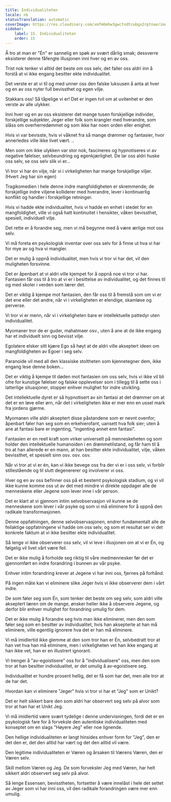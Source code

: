 ```yaml
---
title: Individualiteten
locale: nb
statusTranslation: automatic
coverImage: https://res.cloudinary.com/xmfm6mhw3gwctndtcubgx2rptnae/image/upload/v1740468922/small_cover_tratado_de_psicologia_revolucionaria_a4c0dca4e0.webp
sidebar:
    label: 15. Individualiteten
    order: 15
---
```

Å tro at man er "Én" er sannelig en spøk av svært dårlig smak; dessverre eksisterer denne fåfengte illusjonen inni hver og en av oss.

Trist nok tenker vi alltid det beste om oss selv, det faller oss aldri inn å forstå at vi ikke engang besitter ekte individualitet.

Det verste er at vi til og med unner oss den falske luksusen å anta at hver og en av oss nyter full bevissthet og egen vilje.

Stakkars oss! Så tåpelige vi er! Det er ingen tvil om at uvitenhet er den verste av alle ulykker.

Inni hver og en av oss eksisterer det mange tusen forskjellige individer, forskjellige subjekter, Jeger eller folk som krangler med hverandre, som slåss om overherredømmet og som ikke har noen orden eller enighet.

Hvis vi var bevisste, hvis vi våknet fra så mange drømmer og fantasier, hvor annerledes ville ikke livet vært. ..

Men som om ikke ulykken var stor nok, fascineres og hypnotiseres vi av negative følelser, selvbeundring og egenkjærlighet. De lar oss aldri huske oss selv, se oss selv slik vi er...

Vi tror vi har én vilje, når vi i virkeligheten har mange forskjellige viljer. (Hvert Jeg har sin egen)

Tragikomedien i hele denne indre mangfoldigheten er skremmende; de forskjellige indre viljene kolliderer med hverandre, lever i kontinuerlig konflikt og handler i forskjellige retninger.

Hvis vi hadde ekte individualitet, hvis vi hadde en enhet i stedet for en mangfoldighet, ville vi også hatt kontinuitet i hensikter, våken bevissthet, spesiell, individuell vilje.

Det rette er å forandre seg, men vi må begynne med å være ærlige mot oss selv.

Vi må foreta en psykologisk inventar over oss selv for å finne ut hva vi har for mye av og hva vi mangler.

Det er mulig å oppnå individualitet, men hvis vi tror vi har det, vil den muligheten forsvinne.

Det er åpenbart at vi aldri ville kjempet for å oppnå noe vi tror vi har. Fantasien får oss til å tro at vi er i besittelse av individualitet, og det finnes til og med skoler i verden som lærer det.

Det er viktig å kjempe mot fantasien, den får oss til å fremstå som om vi er det ene eller det andre, når vi i virkeligheten er elendige, skamløse og perverse.

Vi tror vi er menn, når vi i virkeligheten bare er intellektuelle pattedyr uten individualitet.

Myomaner tror de er guder, mahatmaer osv., uten å ane at de ikke engang har et individuelt sinn og bevisst vilje.

Egolatere elsker sitt kjære Ego så høyt at de aldri ville akseptert ideen om mangfoldigheten av Egoer i seg selv.

Paranoide vil med all den klassiske stoltheten som kjennetegner dem, ikke engang lese denne boken...

Det er viktig å kjempe til døden mot fantasien om oss selv, hvis vi ikke vil bli ofre for kunstige følelser og falske opplevelser som i tillegg til å sette oss i latterlige situasjoner, stopper enhver mulighet for indre utvikling.

Det intellektuelle dyret er så hypnotisert av sin fantasi at det drømmer om at det er en løve eller ørn, når det i virkeligheten ikke er mer enn en ussel mark fra jordens gjørme.

Myomanen ville aldri akseptert disse påstandene som er nevnt ovenfor; åpenbart føler han seg som en erkehierofant, uansett hva folk sier; uten å ane at fantasi bare er ingenting, "ingenting annet enn fantasi".

Fantasien er en reell kraft som virker universelt på menneskeheten og som holder den intellektuelle humanoiden i en drømmetilstand, og får ham til å tro at han allerede er en mann, at han besitter ekte individualitet, vilje, våken bevissthet, et spesielt sinn osv. osv. osv.

Når vi tror at vi er én, kan vi ikke bevege oss fra der vi er i oss selv, vi forblir stillestående og til slutt degenererer og involverer vi oss.

Hver og en av oss befinner oss på et bestemt psykologisk stadium, og vi vil ikke kunne komme oss ut av det med mindre vi direkte oppdager alle de menneskene eller Jegene som lever inne i vår person.

Det er klart at vi gjennom intim selvobservasjon vil kunne se de menneskene som lever i vår psyke og som vi må eliminere for å oppnå den radikale transformasjonen.

Denne oppfatningen, denne selvobservasjonen, endrer fundamentalt alle de feilaktige oppfatningene vi hadde om oss selv, og som et resultat ser vi det konkrete faktum at vi ikke besitter ekte individualitet.

Så lenge vi ikke observerer oss selv, vil vi leve i illusjonen om at vi er Én, og følgelig vil livet vårt være feil.

Det er ikke mulig å forholde seg riktig til våre medmennesker før det er gjennomført en indre forandring i bunnen av vår psyke.

Enhver intim forandring krever at Jegene vi har inni oss, fjernes på forhånd.

På ingen måte kan vi eliminere slike Jeger hvis vi ikke observerer dem i vårt indre.

De som føler seg som Én, som tenker det beste om seg selv, som aldri ville akseptert læren om de mange, ønsker heller ikke å observere Jegene, og derfor blir enhver mulighet for forandring umulig for dem.

Det er ikke mulig å forandre seg hvis man ikke eliminerer, men den som føler seg som en besitter av individualitet, hvis han aksepterte at han må eliminere, ville egentlig ignorere hva det er han må eliminere.

Vi må imidlertid ikke glemme at den som tror han er Én, selvbedratt tror at han vet hva han må eliminere, men i virkeligheten vet han ikke engang at han ikke vet, han er en illustrert ignorant.

Vi trenger å "av-egoistisere" oss for å "individualisere" oss, men den som tror at han besitter individualitet, er det umulig å av-egoistisere seg.

Individualitet er hundre prosent hellig, det er få som har det, men alle tror at de har det.

Hvordan kan vi eliminere "Jeger" hvis vi tror vi har et "Jeg" som er Unikt?

Det er helt sikkert bare den som aldri har observert seg selv på alvor som tror at han har et Unikt Jeg.

Vi må imidlertid være svært tydelige i denne undervisningen, fordi det er en psykologisk fare for å forveksle den autentiske individualiteten med konseptet om en slags "Høyere Jeg" eller noe lignende.

Den hellige individualiteten er langt hinsides enhver form for "Jeg", den er det den er, det den alltid har vært og det den alltid vil være.

Den legitime individualiteten er Væren og årsaken til Værens Væren, den er Væren selv.

Skill mellom Væren og Jeg. De som forveksler Jeg med Væren, har helt sikkert aldri observert seg selv på alvor.

Så lenge Essensen, bevisstheten, fortsetter å være innelåst i hele det settet av Jeger som vi har inni oss, vil den radikale forandringen være mer enn umulig.

